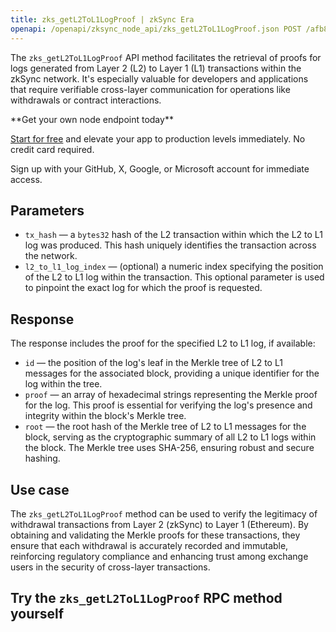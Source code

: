 ---
title: zks_getL2ToL1LogProof | zkSync Era
openapi: /openapi/zksync_node_api/zks_getL2ToL1LogProof.json POST /afb8312f3710a5bc469f4c87cad3a2e4
---

The `zks_getL2ToL1LogProof` API method facilitates the retrieval of proofs for logs generated from Layer 2 (L2) to Layer 1 (L1) transactions within the zkSync network. It's especially valuable for developers and applications that require verifiable cross-layer communication for operations like withdrawals or contract interactions.

<Check>
**Get your own node endpoint today**

[Start for free](https://console.chainstack.com/) and elevate your app to production levels immediately. No credit card required.

Sign up with your GitHub, X, Google, or Microsoft account for immediate access.
</Check>


## Parameters

* `tx_hash` — a `bytes32` hash of the L2 transaction within which the L2 to L1 log was produced. This hash uniquely identifies the transaction across the network.
* `l2_to_l1_log_index` — (optional) a numeric index specifying the position of the L2 to L1 log within the transaction. This optional parameter is used to pinpoint the exact log for which the proof is requested.

## Response

The response includes the proof for the specified L2 to L1 log, if available:

* `id` — the position of the log's leaf in the Merkle tree of L2 to L1 messages for the associated block, providing a unique identifier for the log within the tree.
* `proof` — an array of hexadecimal strings representing the Merkle proof for the log. This proof is essential for verifying the log's presence and integrity within the block's Merkle tree.
* `root` — the root hash of the Merkle tree of L2 to L1 messages for the block, serving as the cryptographic summary of all L2 to L1 logs within the block. The Merkle tree uses SHA-256, ensuring robust and secure hashing.

## Use case

The `zks_getL2ToL1LogProof` method can be used to verify the legitimacy of withdrawal transactions from Layer 2 (zkSync) to Layer 1 (Ethereum). By obtaining and validating the Merkle proofs for these transactions, they ensure that each withdrawal is accurately recorded and immutable, reinforcing regulatory compliance and enhancing trust among exchange users in the security of cross-layer transactions.

## **Try the** `zks_getL2ToL1LogProof` **RPC method yourself**